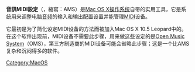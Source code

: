 {{unreferenced|time=2016-02-24T14:11:30+00:00}}
{{NoteTA|G1=IT}}
{{Infobox_Software |
| name = 音訊MIDI設定
| name_ol = Audio MIDI Setup
| logo = 
| screenshot = 
| caption = Mac OS X 10.5.0下運行的音訊MIDI設定
| developer = [[苹果公司|苹果公司]]
| latest_release_version = 3.0
| latest_release_date = 2009年8月28日
| operating_system = [[Mac_OS_X|Mac OS X]]
| genre = [[MIDI|MIDI]] utility
| license = [[专有软件|专有]]
| website = [http://www.apple.com/macosx]
}}

'''音訊MIDI設定'''（{{Lang-en|Audio MIDI Setup}}，縮寫：AMS）是[[Mac_OS_X|Mac OS X]][[操作系统|操作系统]]自带的实用工具，它是系统用来调整电脑[[声音|音频]]的输入和输出配置设置并能管理[[MIDI|MIDI]]设备。

它最初是为了简化设定MIDI设备的方法而被加入Mac OS X 10.5 Leopard中的。在这个软件出现前，MIDI设备不需要此步骤，用来做这些设定的是[[Open_Music_System|Open Music System]]（OMS），第三方制造商的MIDI设备可能会省略此步骤；这是一个比AMS复杂和沉闷得多的软件。


{{Mac OS X}}
{{Mac-stub}}

[[Category:MacOS|Category:MacOS]]